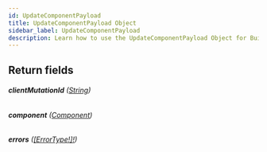 ```yaml
---
id: UpdateComponentPayload
title: UpdateComponentPayload Object
sidebar_label: UpdateComponentPayload
description: Learn how to use the UpdateComponentPayload Object for Builder's API.
---
```


## Return fields

###### <b>clientMutationId</b> ([String](/self-managed/composer/builder/api/schema/scalar/String.mdx))

###### <b>component</b> ([Component](/self-managed/composer/builder/api/schema/object/Component.mdx))

###### <b>errors</b> ([[ErrorType!]!](/self-managed/composer/builder/api/schema/object/ErrorType.mdx))
